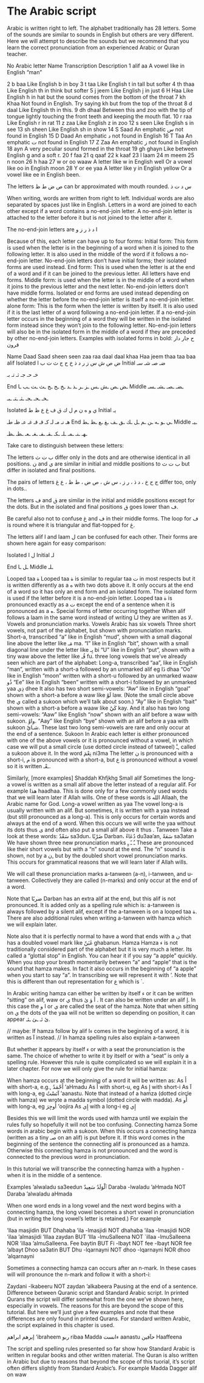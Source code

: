 # The Arabic script

Arabic is written right to left. The alphabet traditionally has 28 letters. Some of the sounds are similar to sounds in English but others are very different. Here we will attempt to describe the sounds but we recommend that you learn the correct pronunciation from an experienced Arabic or Quran teacher.

No Arabic letter        Name   Transcription Description
1  []{lang=ar dir=rtl}  alif   aa            A vowel like in English "man"

2 b baa Like English b in boy
3 t taa Like English t in tall but softer
4 th thaa Like English th in think but softer
5 j jeem Like English j in just
6 H Haa Like English h in hat but the sound comes from the bottom of the throat
7 kh Khaa Not found in English. Try saying kh but from the top of the throat
8 d daal Like English th in this.
9 dh dhaal Between this and zoo with the tip of tongue lightly touching the front teeth and keeping the mouth flat.
10 r raa Like English r in rat
11 z zaa Like English z in zoo
12 s seen Like English s in see
13 sh sheen Like English sh in show
14 S Saad An emphatic س not found in English
15 D Daad An emphatic د not found in English
16 T Taa An emphatic ت not found in English
17 Z Zaa An emphatic ز not found in English
18 ` `ayn A very peculiar sound formed in the throat
19 gh ghayn Like between English g and a soft r.
20 f faa 
21 q qaaf
22 k kaaf
23 l laam
24 m meem
25 n noon
26 h haa
27 w or oo waaw A letter like w in English well Or a vowel like oo in English moon
28 Y or ee yaa A letter like y in English yellow Or a vowel like ee in English been.

The letters ص ض ط ظ can br approximated with mouth rounded. س د ت ذ

When writing, words are written from right to left. Individual words are also separated by spaces just like in English. Letters in a word are joined to each other except if a word contains a no-end-join letter. A no-end-join letter is attached to the letter before it but is not joined to the letter after it.

The no-end-join letters are ا د ذ ر ز و

Because of this, each letter can have up to four forms:
Initial form: This form is used when the letter is in the beginning of a word when it is joined to the following letter. It is also used in the middle of the word if it follows a no-end-join letter. No-end-join letters don’t have initial forms; their isolated forms are used instead.
End form: This is used when the letter is at the end of a word and if it can be joined to the previous letter. All letters have end forms.
Middle form: is used when the letter is in the middle of a word when it joins to the previous letter and the next letter. No-end-join letters don’t have middle forms. Isolated or end forms are used instead depending on whether the letter before the no-end-join letter is itself a no-end-join letter.
alone form: This is the form when the letter is written by itself. It is also used if it is the last letter of a word following a no-end-join letter. If a no-end-join letter occurs in the beginning of a word they will be written in the isolated form instead since they won’t join to the following letter. No-end-join letters will also be in the isolated form in the middle of a word if they are preceded by other no-end-join letters. Examples with isolated forms in bold: 
ح
جار
دار
قرون

Name
Daad
Saad
sheen
seen
zaa
raa
daal
daal
khaa
Haa
jeem
thaa
taa
baa
alif
Isolated
ض
ص
ش
س
ز
ر
د
ذ
خ
ح
ج
ث
ت
ب
ا
Initial
ضـ
صـ
شـ
سـ








خـ
حـ
جـ
ثـ
تـ
بـ


End
ـض
ـص
ـش
ـس
ـز
ـر
ـذ
ـد
ـخ
ـح
ـج
ـث
ـت
ـب
ـا
Middle
ـضـ
ـصـ
ـشـ
ـسـ








ـخـ
ـحـ
ـجـ
ـثـ
ـتـ
ـبـ




 
Isolated
ي
و
ه
ن
م
ل
ك
ق
ف
غ
ع
ظ
ط
Initial
يـ


هـ
نـ
مـ
لـ
كـ
قـ
قـ
غـ
عـ
ظـ
طـ
End
ـي
ـو
ـه
ـن
ـم
ـل
ـك
ـق
ـف
ـغ
ـع
ـظ
ـط
Middle
ـيـ


ـهـ
ـنـ
ـمـ
ـلـ
ـكـ
ـقـ
ـفـ
ـغـ
ـعـ
ـظـ
ـظـ

Take care to distinguish between these letters:

The letters ب ت ث differ only in the dots and are otherwise identical in all positions. ن and ي are similar in initial and middle positions to ب ت ث but differ in isolated and final positions.

The pairs of letters ج ح خ ، د ذ ، ر ز ، س ش ، ص ض ، ط ظ ، ع غ differ too, only in dots..

The letters ف and ق are similar in the initial and middle positions except for the dots. But in the isolated and final positions ق goes lower than ف.

Be careful also not to confuse غ and ف in their middle forms. The loop for ف is round where it is triangular and flat-topped for غ. 

The letters alif ا and laam ل can be confused for each other. Their forms are shown here again for easy comparison:


Isolated
ل
ا
Initial
لـ


End
ـل
ـا
Middle
ـلـ



Looped taa ة
Looped taa ة is similar to regular taa ت in most respects but it is written differently as a ه with two dots above it. It only occurs at the end of a word so it has only an end form and an isolated form. The isolated form is used if the letter before it is a no-end-join letter. Looped taa ة is pronounced exactly as a ت except the end of a sentence when it is pronounced as a ه.
Special forms of letter occurring together
When alif follows a laam in the same word instead of writing لـا  they are written as لا.
Vowels and pronunciation marks.
Vowels
Arabic has six vowels
Three short vowels, not part of the alphabet, but shown with pronunciation marks.
Short-a, transcribed “a” like in English  “mud”, shown with a small diagonal line above the letter like مَـ ma.
“I” like in English “bit”, shown with a small diagonal line under the letter like بِـ bi
“U” like in English “put”, shown with a tiny waw above the letter like فُـ fu.
three long vowels that we’ve already seen which are part of the alphabet:
Long-a, transcribed “aa”, like in English “man”, written with a short-a followed by an unmarked alif eg  ذَا dhaa
“Oo” like in English “moon” written with a short-u followed by an unmarked waaw ذُو
“Ee” like in English “been” written with a short-i followed by an unmarked yaa ذِي dhee 
It also has two short semi-vowels:
“Aw” like in English “goal” shown with a short-a before a waw like لَوْ law. (Note the small circle above the ي called a sukoon which we’ll talk about soon.)
“Ay” like in English “bait” shown with a short-a before a waaw like كَيْ kay.
And it also has two long semi-vowels:
“Aaw” like English “now” shown with an alif before a waw with sukoon. واوْ.
“Aay” like English “bye” shown with an alif before a yaa with sukoon شـايْ.
These last two long semi-vowels are rare and only occur at the end of a sentence.
Sukoon
In Arabic each letter is either pronounced with one of the above vowels or it is pronounced without a vowel, in which case we will put a small circle (use dotted circle instead of tatweel) ـْ, called a sukoon above it. In the word
نِعْمَ ni3ma
The letter ن is pronounced with a short-i, م is pronounced with a short-a, but ع is pronounced without a vowel so it is written ـعْـ.

Similarly, [more examples]
Shaddah
Khfjkhg
Small alif
Sometimes the long-a vowel is written as a small alif above the letter instead of a regular alif. For example هذا haadhaa. This is done only for a few commonly used words that we will learn later if Allah wills. One of these words is الله Allaah, the Arabic name for God.
Long-a vowel written as yaa
The vowel long-a is usually written with an alif. But sometimes, it is written with a yaa instead (but still pronounced as a long-a). This is only occurs for certain words and always at the end of a word. When this occurs we will write the yaa without its dots thus ى and often also put a small alif above it thus .
Tanween
Take a look at these words:
سَعْدٌ sa3dun، ضَرْبًا Darban، دُعَاءً du3aa'an, سَعَةً sa3atan
We have shown three new pronunciation marks ـٌ ـً ـٍ These are pronounced like their short vowels but with a “n” sound at the end. The “n” sound is shown, not by a ن, but by the doubled short vowel pronunciation marks. This occurs for grammatical reasons that we will learn later if Allah wills.

We will call these pronunciation marks a-tanween (a-n), i-tanween, and u-tanween. Collectively they are called (n-marks) and only occur at the end of a word.

Note that ضربًا Darban has an extra alif at the end, but this alif is not pronounced. It is added only as a spelling rule which is: a-tanween is always followed by a silent alif, except if the a-tanween is on a looped taa ة. There are also additional rules when writing a-tanween with hamza which we will explain later.

Note also that it is perfectly normal to have a word that ends with a ن that has a doubled vowel mark like غَبَنٌ ghabanun.
Hamza
Hamza ء is not traditionally considered part of the alphabet but it is very much a letter. Its called a “glottal stop” in English. You can hear it if you say “a apple” quickly. When you stop your breath momentarily between “a” and “apple” that is the sound that hamza makes. In fact it also occurs in the beginning of “a apple” when you start to say “a”. In transcribing we will represent it with ‘. Note that this is different than out representation for ع which is `.

In Arabic writing hamza can either be written by itself ء or it can be written “sitting” on alif, waw or ي thus أ ؤ ئ . It can also be written under an alif إ. In this case the ا و or ي are called the seat of the hamza. Note that when sitting on ي the dots of the yaa will not be written so depending on position, it can appear ئ ئـ ـئ ـئـ.

// maybe: If hamza follow by alif ءا comes in the beginning of a word, it is written as آ instead. 
// In hamza spelling rules also explain a-tanween

But whether it appears by itself ء or with a seat the pronunciation is the same. The choice of whether to write it by itself or with a “seat” is only a spelling rule. However this rule is quite complicated so we will explain it in a later chapter. For now we will only give the rule for initial hamza:

When hamza occurs at the beginning of a word it will be written as:
As أَ with short-a, e.g., أَحْمَدُ ‘aHmadu
As أُ with short-u, eg
As إِ with short-i
As آ with long-a, eg آنَسْتُ ‘aanastu. Note that instead of a hamza (dotted circle with hamza) we wrote a madda symbol (dotted circle with madda).
As أُو with long-a, eg أُوجِرَ ‘oojira
As إِي with a long-i eg إِي

Besides this we will limit the words used with hamza until we explain the rules fully so hopefully it will not be too confusing.
Connecting hamza
Some words in arabic begin with a sukoon. When this occurs a connecting hamza (written as a tiny صـ on an alif) is put before it. If this word comes in the beginning of the sentence the connecting alif is pronounced as a hamza. Otherwise this connecting hamza is not pronounced and the word is connected to the previous word in pronunciation.

In this tutorial we will transcribe the connecting hamza with a hyphen - when it is in the middle of a sentence.

Examples
‘alwaladu sa3eedun ٱلْوَلَدُ سَعِيدٌ
Daraba -lwaladu ‘aHmada NOT Daraba ‘alwaladu aHmada

When one word ends in a long vowel and the next word begins with a connecting hamza, the long vowel becomes a short vowel in pronunciation (but in writing the long vowel’s letter is retained.) For example

‘Ilaa masjidin BUT Dhahaba ‘ila -lmasjidi NOT dhahaba ‘ilaa -lmasjidi NOR ‘ilaa ‘almasjidi
‘Illaa zaydan BUT ‘Illa -lmuSalleena NOT `illaa -lmuSalleena NOR ‘illaa ‘almuSalleena.
Fee baytin BUT Fi -lbayt NOT fee -lbayt NOR fee ‘albayt
Dhoo sa3atin BUT Dhu -lqarnayni NOT dhoo -lqarnayni NOR dhoo ‘alqarnayni 

Sometimes a connecting hamza can occurs after an n-mark. In these cases will will pronounce the n-mark and follow it with a short-i:

Zaydani -lkabeeru NOT zaydan ‘alkabeera
Pausing at the end of a sentence.
Difference between Quranic script and Standard Arabic script.
In printed Qurans the script will differ somewhat from the one we’ve shown here, especially in vowels. The reasons for this are beyond the scope of this tutorial. But here we’ll just give a few examples and note that these differences are only found in printed Qurans. For standard written Arabic, the script explained in this chapter is used.

إبرهم ابراهم 'ibraheem
ربو ribaa
Madda ءانست aanastu حآفين Haaffeena


The script and spelling rules presented so far show how Standard Arabic is written in regular books and other written material.
The Quran is also written in Arabic but due to reasons that beyond the scope of this tuorial, it’s script often differs slightly from Standard Arabic’s. For example
Madda
Dagger alif on waw

